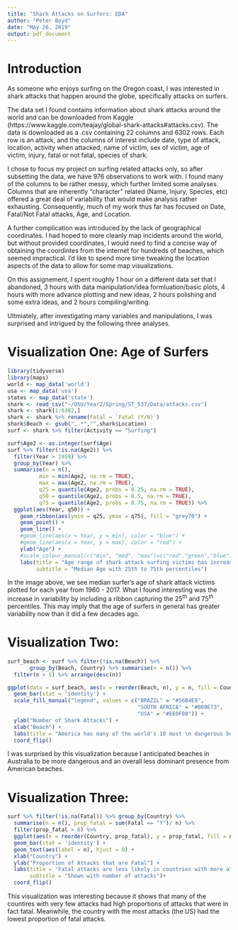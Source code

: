 ```yaml
---
title: "Shark Attacks on Surfers: EDA"
author: "Peter Boyd"
date: "May 26, 2019"
output: pdf_document
---
```


# Introduction
 
As someone who enjoys surfing on the Oregon coast, I was interested in shark attacks that happen around the globe, specifically attacks on surfers. 

The data set I found contains information about shark attacks around the world and can be downloaded from Kaggle (https://www.kaggle.com/teajay/global-shark-attacks#attacks.csv).  The data is downloaded as a .csv containing 22 columns and 6302 rows. Each row is an attack, and the columns of interest include date, type of attack, location, activity when attacked, name of victim, sex of victim, age of victim, injury, fatal or not fatal, species of shark. 

I chose to focus my project on surfing related attacks only, so after subsetting the data, we have 976 observations to work with. I found many of the columns to be rather messy, which further limited some analyses. Columns that are inherently "character" related (Name, Injury, Species, etc) offered a great deal of variability that would make analysis rather exhausting. Consequently, much of my work thus far has focused on Date, Fatal/Not Fatal attacks, Age, and Location. 

A further complication was introduced by the lack of geographical coordinates. I had hoped to more cleanly map incidents around the world, but without provided coordinates, I would need to find a concise way of obtaining the coordintes from the internet for hundreds of beaches, which seemed impractical. I'd like to spend more time tweaking the location aspects of the data to allow for some map visualizations. 

On this assignement, I spent roughly 1 hour on a different data set that I abandoned, 3 hours with data manipulation/idea formluation/basic plots, 4 hours with more advance plotting and new ideas, 2 hours polishing and some extra ideas, and 2 hours compiling/writing. 

Ultmiately, after investigating many variables and manipulations, I was surprised and intrigued by the following three analyses. 

# Visualization One: Age of Surfers

```r
library(tidyverse)
library(maps)
world <- map_data('world')
usa <- map_data('usa')
states <- map_data('state')
shark <- read_csv("~/OSU/Year2/Spring/ST_537/Data/attacks.csv")
shark <- shark[1:6302,] 
shark <- shark %>% rename(Fatal = `Fatal (Y/N)`)
shark$Beach <- gsub(",.*","",shark$Location)
surf <- shark %>% filter(Activity == "Surfing") 

surf$Age2 <- as.integer(surf$Age)
surf %>% filter(!is.na(Age2)) %>% 
  filter(Year > 1959) %>% 
  group_by(Year) %>% 
  summarise(n = n(),
          min = min(Age2, na.rm = TRUE), 
          max = max(Age2, na.rm = TRUE),
          q25 = quantile(Age2, probs = 0.25, na.rm = TRUE),
          q50 = quantile(Age2, probs = 0.5, na.rm = TRUE),
          q75 = quantile(Age2, probs = 0.75, na.rm = TRUE)) %>% 
  ggplot(aes(Year, q50)) + 
    geom_ribbon(aes(ymin = q25, ymax = q75), fill = "grey70") + 
    geom_point() + 
    geom_line() + 
    #geom_line(aes(x = Year, y = min), color = "blue") + 
    #geom_line(aes(x = Year, y = max), color = "red") + 
    ylab("Age") + 
    #scale_colour_manual(c("min", "med", "max")=c("red","green","blue")) + 
    labs(title = "Age range of shark attack surfing victims has increased", 
         subtitle = "Median Age with 25th to 75th percentiles")

```

In the image above, we see median surfer's age of shark attack victims plotted for each year from 1960 - 2017. What I found interesting was the increase in variability by including a ribbon capturing the $25^{th}$ and $75^{th}$ percentiles. This may imply that the age of surfers in general has greater variability now than it did a few decades ago. 


# Visualization Two: 

```r
surf_beach <- surf %>% filter(!is.na(Beach)) %>% 
       group_by(Beach, Country) %>% summarise(n = n()) %>% 
  filter(n > 5) %>% arrange(desc(n))  

ggplot(data = surf_beach, aes(x = reorder(Beach, n), y = n, fill = Country)) + 
  geom_bar(stat = 'identity') + 
  scale_fill_manual("legend", values = c("BRAZIL" = "#56B4E9",  
                                         "SOUTH AFRICA" = "#009E73",
                                         "USA" = "#E69F00")) + 
  ylab("Number of Shark Attacks") + 
  xlab("Beach") + 
  labs(title = "America has many of the world's 10 most \n dangerous beaches for shark attacks") + 
  coord_flip() 
```

I was surprised by this visualization because I anticipated beaches in Australia to be more dangerous and an overall less dominant presence from American beaches. 

# Visualization Three: 

```r
surf %>% filter(!is.na(Fatal)) %>% group_by(Country) %>% 
  summarise(n = n(), prop_fatal = sum(Fatal == "Y")/ n) %>%
  filter(prop_fatal > 0) %>% 
  ggplot(aes(x = reorder(Country, prop_fatal), y = prop_fatal, fill = n)) + 
  geom_bar(stat = 'identity') + 
  geom_text(aes(label = n), hjust = 0) + 
  xlab("Country") + 
  ylab("Proportion of Attacks that are Fatal") +
  labs(title = "Fatal attacks are less likely in countries with more attacks", 
       subtitle = "Shown with number of attacks")+ 
  coord_flip()
```

This visualization was interesting because it shows that many of the countires with very few attacks had high proportions of attacks that were in fact fatal. Meanwhile, the country with the most attacks (the US) had the lowest proportion of fatal attacks. 


